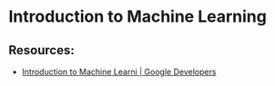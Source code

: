 # Introduction to Machine Learning

## Resources:

- [Introduction to Machine Learni | Google Developers](https://developers.google.com/machine-learning/intro-to-ml)
